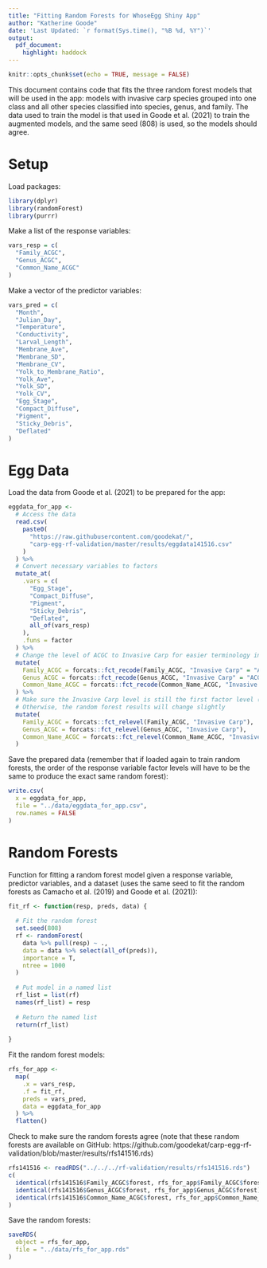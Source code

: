 ```yaml
---
title: "Fitting Random Forests for WhoseEgg Shiny App"
author: "Katherine Goode"
date: 'Last Updated: `r format(Sys.time(), "%B %d, %Y")`'
output:
  pdf_document:
    highlight: haddock
---
```


```r
knitr::opts_chunk$set(echo = TRUE, message = FALSE)
```

This document contains code that fits the three random forest models that will be used in the app: models with invasive carp species grouped into one class and all other species classified into species, genus, and family. The data used to train the model is that used in Goode et al. (2021) to train the augmented models, and the same seed (808) is used, so the models should agree.

# Setup

Load packages:

```r
library(dplyr)
library(randomForest)
library(purrr)
```

Make a list of the response variables: 

```r
vars_resp = c(
  "Family_ACGC",
  "Genus_ACGC",
  "Common_Name_ACGC"
)
```

Make a vector of the predictor variables:

```r
vars_pred = c(
  "Month",
  "Julian_Day",
  "Temperature",
  "Conductivity",
  "Larval_Length",
  "Membrane_Ave",
  "Membrane_SD",
  "Membrane_CV",
  "Yolk_to_Membrane_Ratio",
  "Yolk_Ave",
  "Yolk_SD",
  "Yolk_CV",
  "Egg_Stage",
  "Compact_Diffuse",
  "Pigment",
  "Sticky_Debris",
  "Deflated"
)
```

# Egg Data

Load the data from Goode et al. (2021) to be prepared for the app:

```r
eggdata_for_app <-
  # Access the data
  read.csv(
    paste0(
      "https://raw.githubusercontent.com/goodekat/",
      "carp-egg-rf-validation/master/results/eggdata141516.csv"
    )
  ) %>% 
  # Convert necessary variables to factors
  mutate_at(
    .vars = c(
      "Egg_Stage",
      "Compact_Diffuse",
      "Pigment",
      "Sticky_Debris",
      "Deflated",
      all_of(vars_resp)
    ),
    .funs = factor
  ) %>%
  # Change the level of ACGC to Invasive Carp for easier terminology in the app
  mutate(
    Family_ACGC = forcats::fct_recode(Family_ACGC, "Invasive Carp" = "ACGC"),
    Genus_ACGC = forcats::fct_recode(Genus_ACGC, "Invasive Carp" = "ACGC"),
    Common_Name_ACGC = forcats::fct_recode(Common_Name_ACGC, "Invasive Carp" = "ACGC")
  ) %>%
  # Make sure the Invasive Carp level is still the first factor level (like ACGC was)
  # Otherwise, the random forest results will change slightly
  mutate(
    Family_ACGC = forcats::fct_relevel(Family_ACGC, "Invasive Carp"),
    Genus_ACGC = forcats::fct_relevel(Genus_ACGC, "Invasive Carp"),
    Common_Name_ACGC = forcats::fct_relevel(Common_Name_ACGC, "Invasive Carp")
  )
```

Save the prepared data (remember that if loaded again to train random forests, the order of the response variable factor levels will have to be the same to produce the exact same random forest):

```r
write.csv(
  x = eggdata_for_app,
  file = "../data/eggdata_for_app.csv",
  row.names = FALSE
)
```

# Random Forests

Function for fitting a random forest model given a response variable, predictor variables, and a dataset (uses the same seed to fit the random forests as Camacho et al. (2019) and Goode et al. (2021)):

```r
fit_rf <- function(resp, preds, data) {
  
  # Fit the random forest
  set.seed(808)
  rf <- randomForest(
    data %>% pull(resp) ~ .,
    data = data %>% select(all_of(preds)),
    importance = T,
    ntree = 1000
  )
  
  # Put model in a named list
  rf_list = list(rf)
  names(rf_list) = resp
  
  # Return the named list
  return(rf_list)
  
}
```

Fit the random forest models: 

```r
rfs_for_app <-
  map(
    .x = vars_resp,
    .f = fit_rf,
    preds = vars_pred,
    data = eggdata_for_app
  ) %>%
  flatten()
```

Check to make sure the random forests agree (note that these random forests are available on GitHub: https://github.com/goodekat/carp-egg-rf-validation/blob/master/results/rfs141516.rds)

```r
rfs141516 <- readRDS("../../../rf-validation/results/rfs141516.rds")
c(
  identical(rfs141516$Family_ACGC$forest, rfs_for_app$Family_ACGC$forest),
  identical(rfs141516$Genus_ACGC$forest, rfs_for_app$Genus_ACGC$forest),
  identical(rfs141516$Common_Name_ACGC$forest, rfs_for_app$Common_Name_ACGC$forest)
)
```

Save the random forests:

```r
saveRDS(
  object = rfs_for_app, 
  file = "../data/rfs_for_app.rds"
)
```

